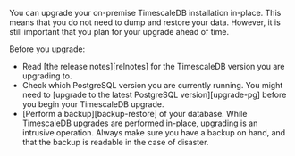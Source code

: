 You can upgrade your on-premise TimescaleDB installation in-place. This means
that you do not need to dump and restore your data. However, it is still
important that you plan for your upgrade ahead of time.

Before you upgrade:

* Read [the release notes][relnotes] for the TimescaleDB version you are
  upgrading to.
* Check which PostgreSQL version you are currently running. You might need to [upgrade to the latest PostgreSQL version][upgrade-pg]
  before you begin your TimescaleDB upgrade.
* [Perform a backup][backup-restore] of your database. While TimescaleDB
  upgrades are performed in-place, upgrading is an intrusive operation. Always
  make sure you have a backup on hand, and that the backup is readable in the
  case of disaster.
